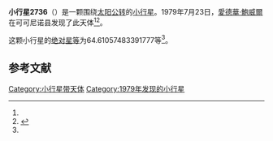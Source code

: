 {{Infobox planet
| bgcolour = #FFFFC0
| name = 2736 Ops
| symbol = 
| image = 
| caption = 
| discovery = yes
| discovery_ref = 
| discoverer = [[愛德華·鮑威爾|愛德華·鮑威爾]]
| discovery_site = [[可可尼诺县|可可尼诺县]] 
| discovered = 1979年7月23日
| designations = yes
| mp_name = 
| named_after = 
| alt_names = 1979 OC/ 1983 VU1
| mp_category = [[主带小行星|主带小行星]]
| orbit_ref = <ref name="a">[http://ssd.jpl.nasa.gov/sbdb.cgi?sstr=2736 2736 Ops] {{Wayback|url=http://ssd.jpl.nasa.gov/sbdb.cgi?sstr=2736 |date=20200820023636 }}，小行星數據庫瀏覽器（JPL Small-Body Database Browser）－[[美国国家航空航天局|美国国家航空航天局]]喷气推进实验室</ref>
| epoch = 2456400.5 (2013年4月18日更新)
| aphelion = {{convert|2.486539558479638|AU|km|3|abbr=on|lk=out}}
| perihelion = {{convert|2.09427494005264|AU|km|3|abbr=on}}
| semimajor = {{convert|2.290407249266139|AU|km|3|abbr=on}}
| eccentricity = 0.085632068
| period = 1266.098491 [[日|日]]<br />3.47[[儒略年|儒略年]]
| avg_speed = 
| inclination = 7.460218146651234
| asc_node = 255.5919658573374
| mean_anomaly = 
| arg_peri = 64.61057483391777
| satellites = 
| physical_characteristics = yes
| dimensions = 
| mass = 
| density = 
| surface_grav = 
| escape_velocity = 
| sidereal_day = 
| axial_tilt = 
| pole_ecliptic_lat = 
| pole_ecliptic_lon = 
| albedo = 
| temperatures= 
| temp_name1 = 
| mean_temp_1 = 
| max_temp_1 = 
| temp_name2 = 
| max_temp_2 = 
| spectral_type = 
| abs_magnitude = 64.61057483391777
}}

'''小行星2736'''（{{lang-en|2736 Ops}}）是一颗围绕[[太阳|太阳]][[公转|公转]]的[[小行星|小行星]]。1979年7月23日，[[愛德華·鮑威爾|愛德華·鮑威爾]]在可可尼诺县发现了此天体<ref name="a" /><ref>{{cite news|title=小行星列表|url=http://cfa-www.harvard.edu/iau/lists/NumberedMPs.txt|accessdate=2013-07-08|newspaper=哈佛大学|archive-date=2008-05-17|archive-url=https://web.archive.org/web/20080517010638/http://cfa-www.harvard.edu/iau/lists/NumberedMPs.txt|dead-url=no}}</ref>。

这颗小行星的[[绝对星等|绝对星等]]为64.61057483391777等<ref name="a" />。

==参考文献==
{{reflist}}
{{Minor Planet Number|[[小行星2735|小行星2735]]|[[小行星2737|小行星2737]]}}

{{小天体}}

[[Category:小行星带天体|Category:小行星带天体]]
[[Category:1979年发现的小行星|Category:1979年发现的小行星]]

{{asteroid-stub}}